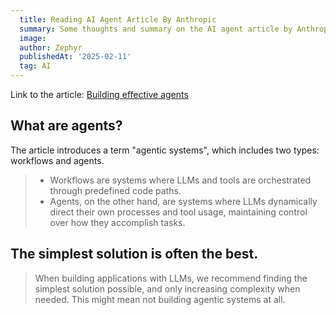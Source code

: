 ```yaml
---
  title: Reading AI Agent Article By Anthropic
  summary: Some thoughts and summary on the AI agent article by Anthropic
  image: 
  author: Zephyr
  publishedAt: '2025-02-11'
  tag: AI
---
```


Link to the article: [Building effective agents](https://www.anthropic.com/research/building-effective-agents)

## What are agents?

The article introduces a term "agentic systems", which includes two types: workflows and agents.

> - Workflows are systems where LLMs and tools are orchestrated through predefined code paths.
> - Agents, on the other hand, are systems where LLMs dynamically direct their own processes and tool usage, maintaining control over how they accomplish tasks.

## The simplest solution is often the best.

> When building applications with LLMs, we recommend finding the simplest solution possible, and only increasing complexity when needed. This might mean not building agentic systems at all.
